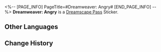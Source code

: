 <%-- [PAGE_INFO]
PageTitle=#Dreamweaver: Angry#
[END_PAGE_INFO] --%>
{{Stub|Location information}}
{{Item Infobox
|id          = 223330
|image       = Dreamscape Pass Sticker Text.png
|type        = Dreamscape Pass Sticker
|type2       = A Mirage of Shooting Stars Stickers
|invCategory = 
|rarity      = 4
|effect      = Digital stickers that can be used to decorate the pages of the Dreamtour Handbook. They come in many different styles.
|description = 
|source1     = [[Learn about the past that Asika doesn't want to talk about]]
}}
{{Description|It's a shame that those who know nothing about dreambuilding are assigned the duty of leading the Dreamweavers. How laughable!}}
'''Dreamweaver: Angry''' is a [[Dreamscape Pass]] Sticker.

==Other Languages==
{{Other Languages
|en   = Dreamweaver: Angry
|zhs  = 筑梦师：愤懑
|zht  = 築夢師：憤懣
|ja   = ドリームメーカー：怒り
|ko   = 꿈 건축가: 분노
|es   = Soñador: Furia
|fr   = Tisserêve : Colère
|ru   = Грёзотворец: Гнев
|th   = นักสร้างฝัน: โกรธเกรี้ยว
|vi   = Kiến Trúc Sư Xây Mộng: Phẫn Uất
|de   = Traumwerker: Wut
|id   = Pembangun Mimpi: Marah
|pt   = Tece-Sonhos: Irritado
}}

==Change History==
{{Change History|2.0}}